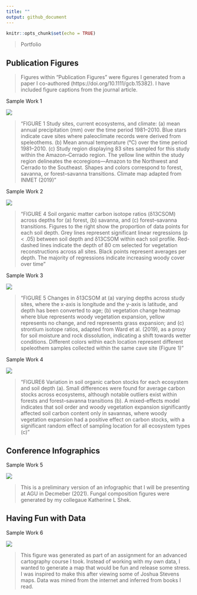 ```yaml
---
title: ""
output: github_document
---
```


```r
knitr::opts_chunk$set(echo = TRUE)
```
>Portfolio

## Publication Figures

>Figures within "Publication Figures" were figures I generated from a paper I co-authored (https://doi.org/10.1111/gcb.15382). I have included figure captions from the journal article. 

Sample Work 1

![](/assets/img/StudyRegion_9.29.20.png)

>"FIGURE 1 Study sites, current ecosystems, and climate: (a) mean annual precipitation (mm) over the time period 1981–2010. Blue stars indicate cave sites where paleoclimate records were derived from speleothems. (b) Mean annual temperature (℃) over the time period 1981–2010. (c) Study region displaying 83 sites sampled for this study within the Amazon–Cerrado region. The yellow line within the study region delineates the ecoregions—Amazon to the Northwest and Cerrado to the Southeast. Shapes and colors correspond to forest, savanna,
or forest–savanna transitions. Climate map adapted from INMET (2019)"


Sample Work 2

![](/assets/img/rawdata_9.29.20.png)

>"FIGURE 4 Soil organic matter carbon isotope ratios (δ13CSOM) across depths for (a) forest, (b) savanna, and (c) forest–savanna transitions. Figures to the right show the proportion of data points for each soil depth. Grey lines represent significant linear regressions (p < .05) between soil depth and δ13CSOM within each soil profile. Red-dashed lines indicate the depth of 80 cm selected for vegetation reconstructions across all sites. Black points represent averages per depth. The majority of regressions indicate increasing woody cover over time"


Sample Work 3

![](/assets/img/MapFigure_9.29.20.png)

>"FIGURE 5 Changes in δ13CSOM at (a) varying depths across study sites, where the x-axis is longitude and the y-axis is latitude, and depth
has been converted to age; (b) vegetation change heatmap where blue represents woody vegetation expansion, yellow represents no
change, and red represents grass expansion; and (c) strontium isotope ratios, adapted from Ward et al. (2019), as a proxy for soil moisture
and rock dissolution, indicating a shift towards wetter conditions. Different colors within each location represent different speleothem
samples collected within the same cave site (Figure 1)"


Sample Work 4

![](/assets/img/finaltotalcarbon_9.29.20.png)

>"FIGURE6 Variation in soil organic carbon stocks for each ecosystem and soil depth (a). Small differences were found for average carbon stocks across ecosystems, although notable outliers exist within forests and forest–savanna transitions (b). A mixed-effects model indicates that soil order and woody vegetation expansion significantly affected soil carbon content only in savannas, where woody vegetation expansion had a positive effect on carbon stocks, with a significant random effect of sampling location for all ecosystem types (c)"


## Conference Infographics

Sample Work 5

![](/assets/img/poster_illustrator_V1.png)

> This is a preliminary version of an infographic that I will be presenting at AGU in Decmeber (2021). Fungal composition figures were generated by my collegaue Katherine L Shek. 


## Having Fun with Data

Sample Work 6

![](/assets/img/Wright_Fun.png)

> This figure was generated as part of an assignment for an advanced cartography course I took. Instead of working with my own data, I wanted to generate a map that would be fun and release some stress. I was inspired to make this after viewing some of Joshua Stevens maps. Data was mined from the internet and inferred from books I read. 


